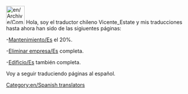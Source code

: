 [[File:en/Archive/Community/Users/Chile.jpeg|50px]] Hola, soy el traductor chileno Vicente_Estate y mis traducciones hasta ahora han sido de las sigiuentes páginas:

-[[es/Manual/Mantenimiento|Mantenimiento/Es]] el 20%.

-[[es/Archive/Manual/Eliminar empresa|Eliminar empresa/Es]] completa.

-[[es/Archive/Manual/Edificio|Edificio/Es]] también completa.

Voy a seguir traduciendo páginas al español.

[[Category:en/Spanish translators]]